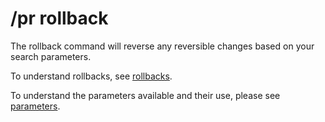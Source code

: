 
# /pr rollback

<Command command="rollback (parameters)" alias="rb" />

The rollback command will reverse any reversible changes based on your search parameters.

To understand rollbacks, see [rollbacks](/concepts/modifications#rollbacks).

To understand the parameters available and their use, please see [parameters](/parameters).
